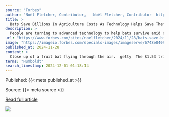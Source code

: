 ```yaml
---
source: "Forbes"
author: "Noël Fletcher, Contributor,   Noël Fletcher, Contributor  https://www.forbes.com/sites/noelfletcher/"
title: >
  Bats Save Billions In Agriculture Costs As Technology Helps Save Them
description: >
  People are turning to advanced technology to help bats survive amid climate change, wind turbines and a new disease, while telling how bats benefit the economy.
url: "https://www.forbes.com/sites/noelfletcher/2024/11/28/bats-save-billions-in-agriculture-costs-as-technology-helps-save-them/"
image: "https://imageio.forbes.com/specials-images/imageserve/6748e04096068e58354e47da/0x0.jpg?format=jpg&height=900&width=1600&fit=bounds"
published_at: 2024-11-28
content: >
  Close up of a fruit bat flying through the air.  getty  The $1.53 trillion U.S. agriculture and associated industries are facing little-known threats worth billions to their bottom lines from climate… [+7671 chars]
terms: "Humboldt"
search_timestamp: 2024-12-01 01:18:14
---
```



Published: {{< meta published_at >}}


Source: {{< meta source >}}


[Read full article]({{< meta url >}}){target='_blank'}



![](`r rmarkdown::metadata$image[1]`)
